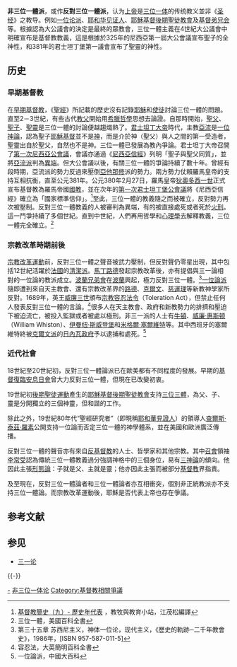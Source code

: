 {{基督教}}

'''非三位一體派'''，或作'''反對三位一體派'''，认为[[上帝|上帝]]是[[三位一体|三位一体]]的传统教义並非《[[圣经|圣经]]》之教导。例如[[一位论派|一位论派]]、[[耶和华见证人|耶和华见证人]]、[[耶穌基督後期聖徒教會|耶穌基督後期聖徒教會]]及[[基督弟兄会|基督弟兄会]]等。根據認為大公議會的決定是最終的眾教會，三位一體主義在4世紀大公議會中明確宣布是基督教教義，這是根據於325年的尼西亞第一屆大公會議宣布聖子的全神性，和381年的君士坦丁堡第一議會宣布了聖靈的神性。

== 历史 ==
=== 早期基督教 ===
在[[早期基督教|早期基督教]]，《[[聖經|聖經]]》所記載的歷史沒有記錄[[耶穌|耶穌]]和[[使徒|使徒]]討論三位一體的問題。直至2－3世紀，有些古代[[教父|教父]]開始用[[古希臘哲學|希臘哲學]]思想去論證。自那時開始，[[聖父|聖父]]、[[聖子|聖子]]、[[聖靈|聖靈]]是三位一體的討論便越趨熾熱了。[[君士坦丁大帝|君士坦丁大帝]]時代，主教[[亞流|亞流]]是[[一位神論|一位神論]]，認為聖子[[耶穌基督|耶穌基督]]並不是[[神|神]]，而是介於神（聖父）與人之間的第一受造者，聖靈出自於聖父，自然也不是神。三位一體已發展為教內爭論。君士坦丁大帝召開了[[第一次尼西亞公會議|第一次尼西亞公會議]]，會議亦通過《[[尼西亞信經|尼西亞信經]]》列明「聖子與聖父同質」，並將[[亞流派|亞流派]]判為[[異端|異端]]。但大公會議以後，有關三位一體的爭論持續了數十年。曾經有段時期，亞流派的勢力反過來壓倒[[亞他那修|亞他那修]]派的勢力。兩方勢力仗賴羅馬皇帝的支持互相抗衡，直至公元381年。公元380年2月27日，羅馬皇帝[[狄奧多西一世|狄奧多西一世]]正式宣布基督教為羅馬帝國[[國教|國教]]，並在次年的[[第一次君士坦丁堡公會議|第一次君士坦丁堡公會議]]將《尼西亞信經》確立為「國家標準信仰」。<ref>[http://www.pcchong.com/mydictionary1/special/historyofchristianity9.htm 基督教簡史（九）- 歷史年代表] {{Wayback|url=http://www.pcchong.com/mydictionary1/special/historyofchristianity9.htm |date=20110728052343 }}，教牧與教育小站，江茂松編譯</ref>至此，三位一體的教義隨之而被確立，反對勢力再次被壓制。反對三位一體教義的人被審判為異端，有的被直接處死或者死於[[火刑|火刑]]。這一鬥爭持續了多個世紀。直到中世紀，人們再用哲學和[[心理學|心理學]]去解釋教義，三位一體完全確立。<ref>三位一體，美國百科全書</ref>

=== 宗教改革時期前後 ===
[[宗教改革運動|宗教改革運動]]前，反對三位一體之聲音被武力壓制，但反對聲仍零星出現，其中包括12世紀活躍於[[法國|法國]]的[[清潔派|清潔派]]。[[馬丁路德|馬丁路德]]發起宗教改革後，亦有提倡與三一論相對的一位論的教派成立。[[波蘭兄弟會|波蘭兄弟會]]在[[波蘭|波蘭]]興起，極力反對三位一體。<ref>第三十五章 苏西尼主义，神体一位论，现代主义，《歷史的軌跡─二千年教會史》，1986年，[ISBN 957-587-011-5]</ref>[[一位論派|一位論派]]隨即遭到來自天主教會、還有宗教改革界的[[馬丁·路德|路德]]、[[约翰·加尔文|克爾文]]、[[烏利希·慈運理|慈運理]]等新教神學家所反對。1689年，英王[[奥兰治亲王威廉三世|威廉三世]]頒布[[宗教容忍法令|宗教容忍法令]]（Toleration Act），但禁止任何人發表反對三位一體的言論。<ref>容忍法，大英簡明百科全書</ref>很多人在天主教會、政府和新教勢力的排擠和壓迫下被迫流亡，被投入監獄或者被處以極刑。非三一派的人士有[[艾薩克·牛頓|牛頓]]、[[威廉·惠斯顿|威廉·惠斯顿]]（William Whiston）、[[伊曼纽·斯威登堡|伊曼纽·斯威登堡]]和[[米格爾·塞爾維特|米格爾·塞爾維特]]等。其中西班牙的塞爾維特終被[[克爾文派|克爾文派]]的[[日內瓦|日內瓦政府]]予以逮捕和處死。<ref>一位論派，中國大百科</ref>

=== 近代社會 ===
18世紀至20世紀初，反對三位一體論派已在歐美都有不同程度的發展。早期的[[基督復臨安息日會|基督復臨安息日會]]曾大力反對三位一體，但現在已改變初衷。

19世紀初[[後期聖徒運動|後期聖徒運動]]產生的[[耶穌基督後期聖徒教會|耶穌基督後期聖徒教會]]支持[[三神論|三位三體]]，為父、子、靈是分開獨立的三個神靈，但和諧的工作。

除此之外，19世紀80年代“聖經研究者”（即現稱[[耶和華見證人|耶和華見證人]]）的領導人[[查爾斯·泰茲·羅素|查爾斯·泰茲·羅素]]公開支持一位論而否定三位一體的神學體系，並在美國和歐洲廣泛傳播。

反對三位一體的聲音亦有來自[[反基督教|反基督教]]的人士、哲學家和其他宗教。其中[[召會|召會]]領袖[[李常受|李常受]]認為傳統三位一體教義過分強調神格中的三個身位，易有[[三神論|三神論]]的傾向。他因此主張[[形態論|形態論]]：子就是父、主就是靈；他亦因此主張而被部分[[基督教|基督教]]界指責。

及至現在，反對三位一體論者和三位一體論者亦互相衝突，個別非正統教派亦不支持三位一體論。而宗教改革運動後，耶穌是否代表上帝也存在爭議。

== 参考文献 ==
{{Reflist|2}}

== 参见 ==
{{Portal box|基督教}}
* [[三一论|三一论]]

{{-}}
{{基督教页脚}}
{{基督教神学}}
{{神学}}

{{Authority control}}

[[Category:三一论|-]]
[[Category:非三位一体论|]]
[[Category:基督教相關爭議|Category:基督教相關爭議]]